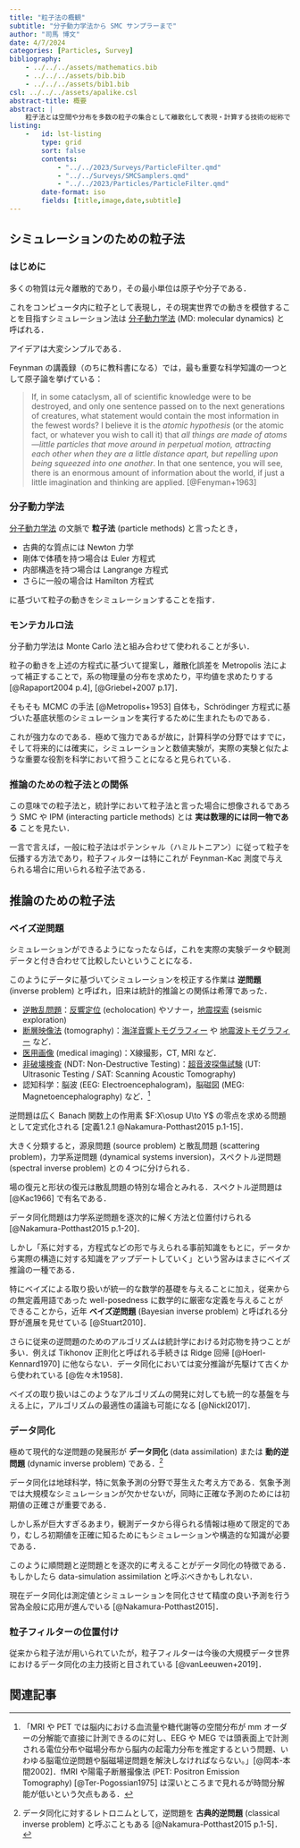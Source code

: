 ```yaml
---
title: "粒子法の概観"
subtitle: "分子動力学法から SMC サンプラーまで"
author: "司馬 博文"
date: 4/7/2024
categories: [Particles, Survey]
bibliography: 
    - ../../../assets/mathematics.bib
    - ../../../assets/bib.bib
    - ../../../assets/bib1.bib
csl: ../../../assets/apalike.csl
abstract-title: 概要
abstract: |
    粒子法とは空間や分布を多数の粒子の集合として離散化して表現・計算する技術の総称である．シミュレーションからデータ同化まで幅広い応用を持つ．この記事ではこれらの技術を「粒子」という軸でひとつの記事にまとめることを試みる．
listing: 
    -   id: lst-listing
        type: grid
        sort: false
        contents:
            - "../../2023/Surveys/ParticleFilter.qmd"
            - "../../Surveys/SMCSamplers.qmd"
            - "../../2023/Particles/ParticleFilter.qmd"
        date-format: iso
        fields: [title,image,date,subtitle]
---
```


## シミュレーションのための粒子法

### はじめに

多くの物質は元々離散的であり，その最小単位は原子や分子である．

これをコンピュータ内に粒子として表現し，その現実世界での動きを模倣することを目指すシミュレーション法は [分子動力学法](https://ja.wikipedia.org/wiki/分子動力学法) (MD: molecular dynamics) と呼ばれる．

アイデアは大変シンプルである．

::: {.callout-caution title="原子論についての Feynman の名言" collapse="true" icon="false"}

Feynman の講義録（のちに教科書になる）では，最も重要な科学知識の一つとして原子論を挙げている：

> If, in some cataclysm, all of scientific knowledge were to be destroyed, and only one sentence passed on to the next generations of creatures, what statement would contain the most information in the fewest words? I believe it is the _atomic hypothesis_ (or the atomic fact, or whatever you wish to call it) that _all things are made of atoms—little particles that move around in perpetual motion, attracting each other when they are a little distance apart, but repelling upon being squeezed into one another_. In that one sentence, you will see, there is an enormous amount of information about the world, if just a little imagination and thinking are applied. [@Fenyman+1963]

:::

### 分子動力学法

[分子動力学法](https://ja.wikipedia.org/wiki/分子動力学法) の文脈で **粒子法** (particle methods) と言ったとき，

* 古典的な質点には Newton 力学
* 剛体で体積を持つ場合は Euler 方程式
* 内部構造を持つ場合は Langrange 方程式
* さらに一般の場合は Hamilton 方程式

に基づいて粒子の動きをシミュレーションすることを指す．

### モンテカルロ法

分子動力学法は Monte Carlo 法と組み合わせて使われることが多い．

粒子の動きを上述の方程式に基づいて提案し，離散化誤差を Metropolis 法によって補正することで，系の物理量の分布を求めたり，平均値を求めたりする [@Rapaport2004 p.4], [@Griebel+2007 p.17]．

そもそも MCMC の手法 [@Metropolis+1953] 自体も，Schrödinger 方程式に基づいた基底状態のシミュレーションを実行するために生まれたものである．

これが強力なのである．極めて強力であるが故に，計算科学の分野ではすでに，そして将来的には確実に，シミュレーションと数値実験が，実際の実験と似たような重要な役割を科学において担うことになると見られている．

### 推論のための粒子法との関係

この意味での粒子法と，統計学において粒子法と言った場合に想像されるであろう SMC や IPM (interacting particle methods) とは **実は数理的には同一物である** ことを見たい．

一言で言えば，一般に粒子法はポテンシャル（ハミルトニアン）に従って粒子を伝播する方法であり，粒子フィルターは特にこれが Feynman-Kac 測度で与えられる場合に用いられる粒子法である．

## 推論のための粒子法

### ベイズ逆問題

シミュレーションができるようになったならば，これを実際の実験データや観測データと付き合わせて比較したいということになる．

このようにデータに基づいてシミュレーションを校正する作業は **逆問題** (inverse problem) と呼ばれ，旧来は統計的推論との関係は希薄であった．

::: {.callout-tip appearance="simple" icon="false" title="逆問題の例"}

* [逆散乱問題](https://ja.wikipedia.org/wiki/逆散乱)：[反響定位](https://ja.wikipedia.org/wiki/反響定位) (echolocation) やソナー，[地震探索](https://en.wikipedia.org/wiki/Reflection_seismology) (seismic exploration)
* [断層映像法](https://ja.wikipedia.org/wiki/トモグラフィー) (tomography)：[海洋音響トモグラフィー](https://ja.wikipedia.org/wiki/海洋音響トモグラフィー) や [地震波トモグラフィー](https://ja.wikipedia.org/wiki/%E5%9C%B0%E9%9C%87%E6%B3%A2%E3%83%88%E3%83%A2%E3%82%B0%E3%83%A9%E3%83%95%E3%82%A3%E3%83%BC) など．
* [医用画像](https://ja.wikipedia.org/wiki/医用画像) (medical imaging)：X線撮影，CT, MRI など．
* [非破壊検査](https://ja.wikipedia.org/wiki/非破壊検査) (NDT: Non-Destructive Testing)：[超音波探傷試験](https://ja.wikipedia.org/wiki/超音波探傷試験) (UT: Ultrasonic Testing / SAT: Scanning Acoustic Tomography)
* 認知科学：脳波 (EEG: Electroencephalogram)，脳磁図 (MEG: Magnetoencephalography) など．^[「MRI や PET では脳内における血流量や糖代謝等の空間分布が mm オーダーの分解能で直接に計測できるのに対し、EEG や MEG では頭表面上で計測される電位分布や磁場分布から脳内の起電力分布を推定するという問題、いわゆる脳電位逆問題や脳磁場逆問題を解決しなければならない。」[@岡本-本間2002]．fMRI や陽電子断層撮像法 (PET: Positron Emission Tomography) [@Ter-Pogossian1975] は深いところまで見れるが時間分解能が低いという欠点もある．]

:::

::: {.callout-important title="逆問題の形式的な定義" collapse="true" icon="false"}

逆問題は広く Banach 関数上の作用素 $F:X\osup U\to Y$ の零点を求める問題として定式化される [定義1.2.1 @Nakamura-Potthast2015 p.1-15]．

大きく分類すると，源泉問題 (source problem) と散乱問題 (scattering problem)，力学系逆問題 (dynamical systems inversion)，スペクトル逆問題 (spectral inverse problem) との４つに分けられる．

場の復元と形状の復元は散乱問題の特別な場合とみれる．スペクトル逆問題は [@Kac1966] で有名である．

データ同化問題は力学系逆問題を逐次的に解く方法と位置付けられる [@Nakamura-Potthast2015 p.1-20]．

:::

しかし「系に対する，方程式などの形で与えられる事前知識をもとに，データから実際の構造に対する知識をアップデートしていく」という営みはまさにベイズ推論の一種である．

特にベイズによる取り扱いが統一的な数学的基礎を与えることに加え，従来からの無定義用語であった well-posedness に数学的に厳密な定義を与えることができることから，近年 **ベイズ逆問題** (Bayesian inverse problem) と呼ばれる分野が進展を見せている [@Stuart2010]．

さらに従来の逆問題のためのアルゴリズムは統計学における対応物を持つことが多い．例えば Tikhonov 正則化と呼ばれる手続きは Ridge 回帰 [@Hoerl-Kennard1970] に他ならない．データ同化においては変分推論が先駆けて古くから使われている [@佐々木1958]．

ベイズの取り扱いはこのようなアルゴリズムの開発に対しても統一的な基盤を与える上に，アルゴリズムの最適性の議論も可能になる [@Nickl2017]．

### データ同化

極めて現代的な逆問題の発展形が **データ同化** (data assimilation) または **動的逆問題** (dynamic inverse problem) である．^[データ同化に対するレトロニムとして，逆問題を **古典的逆問題** (classical inverse problem) と呼ぶこともある [@Nakamura-Potthast2015 p.1-5]．]

データ同化は地球科学，特に気象予測の分野で芽生えた考え方である．気象予測では大規模なシミュレーションが欠かせないが，同時に正確な予測のためには初期値の正確さが重要である．

しかし系が巨大すぎるあまり，観測データから得られる情報は極めて限定的であり，むしろ初期値を正確に知るためにもシミュレーションや構造的な知識が必要である．

このように順問題と逆問題とを逐次的に考えることがデータ同化の特徴である．もしかしたら data-simulation assimilation と呼ぶべきかもしれない．

現在データ同化は測定値とシミュレーションを同化させて精度の良い予測を行う営為全般に応用が進んでいる [@Nakamura-Potthast2015]．

### 粒子フィルターの位置付け

従来から粒子法が用いられていたが，粒子フィルターは今後の大規模データ世界におけるデータ同化の主力技術と目されている [@vanLeeuwen+2019]．

## 関連記事 {.unlisted .unnumbered}

::: {#lst-listing}
:::